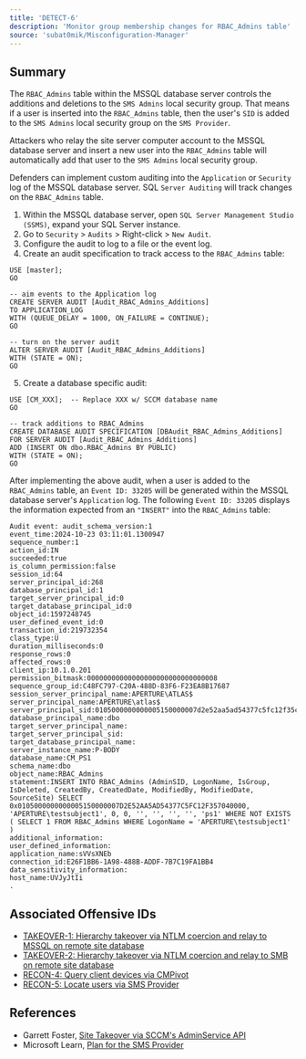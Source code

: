 ```yaml
---
title: 'DETECT-6'
description: 'Monitor group membership changes for RBAC_Admins table'
source: 'subat0mik/Misconfiguration-Manager'
---
```


## Summary
The `RBAC_Admins` table within the MSSQL database server controls the additions and deletions to the `SMS Admins` local security group. That means if a user is inserted into the `RBAC_Admins` table, then the user's `SID` is added to the `SMS Admins` local security group on the `SMS Provider`.  

Attackers who relay the site server computer account to the MSSQL database server and insert a new user into the `RBAC_Admins` table will automatically add that user to the `SMS Admins` local security group.

Defenders can implement custom auditing into the `Application` or `Security` log of the MSSQL database server. SQL `Server Auditing` will track changes on the `RBAC_Admins` table.

1. Within the MSSQL database server, open `SQL Server Management Studio (SSMS)`, expand your SQL Server instance.
2. Go to `Security` > `Audits` > Right-click > `New Audit`.
3. Configure the audit to log to a file or the event log.
4. Create an audit specification to track access to the `RBAC_Admins` table:

```
USE [master];
GO

-- aim events to the Application log
CREATE SERVER AUDIT [Audit_RBAC_Admins_Additions]
TO APPLICATION_LOG 
WITH (QUEUE_DELAY = 1000, ON_FAILURE = CONTINUE);
GO

-- turn on the server audit
ALTER SERVER AUDIT [Audit_RBAC_Admins_Additions]
WITH (STATE = ON);
GO
```
5. Create a database specific audit:
```
USE [CM_XXX];  -- Replace XXX w/ SCCM database name
GO

-- track additions to RBAC_Admins
CREATE DATABASE AUDIT SPECIFICATION [DBAudit_RBAC_Admins_Additions]
FOR SERVER AUDIT [Audit_RBAC_Admins_Additions]
ADD (INSERT ON dbo.RBAC_Admins BY PUBLIC)
WITH (STATE = ON);
GO
```

After implementing the above audit, when a user is added to the `RBAC_Admins` table, an `Event ID: 33205` will be generated within the MSSQL database server's `Application` log. The following `Event ID: 33205` displays the information expected from an `"INSERT"` into the `RBAC_Admins` table:

```
Audit event: audit_schema_version:1
event_time:2024-10-23 03:11:01.1300947
sequence_number:1
action_id:IN  
succeeded:true
is_column_permission:false
session_id:64
server_principal_id:268
database_principal_id:1
target_server_principal_id:0
target_database_principal_id:0
object_id:1597248745
user_defined_event_id:0
transaction_id:219732354
class_type:U 
duration_milliseconds:0
response_rows:0
affected_rows:0
client_ip:10.1.0.201
permission_bitmask:00000000000000000000000000000008
sequence_group_id:C48FC797-C20A-488D-83F6-F23EA8B17687
session_server_principal_name:APERTURE\ATLAS$
server_principal_name:APERTURE\atlas$
server_principal_sid:0105000000000005150000007d2e52aa5ad54377c5fc12f35c040000
database_principal_name:dbo
target_server_principal_name:
target_server_principal_sid:
target_database_principal_name:
server_instance_name:P-BODY
database_name:CM_PS1
schema_name:dbo
object_name:RBAC_Admins
statement:INSERT INTO RBAC_Admins (AdminSID, LogonName, IsGroup, IsDeleted, CreatedBy, CreatedDate, ModifiedBy, ModifiedDate, SourceSite) SELECT 0x0105000000000005150000007D2E52AA5AD54377C5FC12F357040000, 'APERTURE\testsubject1', 0, 0, '', '', '', '', 'ps1' WHERE NOT EXISTS ( SELECT 1 FROM RBAC_Admins WHERE LogonName = 'APERTURE\testsubject1' )
additional_information:
user_defined_information:
application_name:sVVsXNEb
connection_id:E26F1BB6-1A98-488B-ADDF-7B7C19FA1BB4
data_sensitivity_information:
host_name:UVJyJtIi
.
```

## Associated Offensive IDs
- [TAKEOVER-1: Hierarchy takeover via NTLM coercion and relay to MSSQL on remote site database](../../../attack-techniques/TAKEOVER/TAKEOVER-1/takeover-1_description)
- [TAKEOVER-2: Hierarchy takeover via NTLM coercion and relay to SMB on remote site database](../../../attack-techniques/TAKEOVER/TAKEOVER-2/takeover-2_description)
- [RECON-4: Query client devices via CMPivot](../../../attack-techniques/RECON/RECON-4/recon-4_description)
- [RECON-5: Locate users via SMS Provider](../../../attack-techniques/RECON/RECON-5/recon-5_description)

## References
* Garrett Foster, [Site Takeover via SCCM's AdminService API](https://posts.specterops.io/site-takeover-via-sccms-adminservice-api-d932e22b2bf)
* Microsoft Learn, [Plan for the SMS Provider](https://learn.microsoft.com/en-us/mem/configmgr/core/plan-design/hierarchy/plan-for-the-sms-provider#about)
